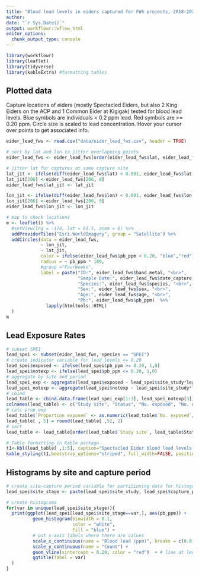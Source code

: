 ```yaml
---
title: "Blood lead levels in eiders captured for FWS projects, 2018-2022"
author: 
date: "`r Sys.Date()`"
output: workflowr::wflow_html
editor_options:
  chunk_output_type: console
---
```


```r
library(workflowr)
library(leaflet)
library(tidyverse)
library(kableExtra) #formatting tables

```

## Plotted data
Capture locations of eiders (mostly Spectacled Eiders, but also 2 King Eiders on the ACP and 1 Common Eider at Kigigak) tested for blood lead levels. Blue symbols are individuals < 0.2 ppm lead. Red symbols are >= 0.20 ppm. Circle size is scaled to lead concentration. Hover your cursor over points to get associated info. 

```r
eider_lead_fws <- read.csv("data/eider_lead_fws.csv", header = TRUE)

# sort by lat and lon to jitter overlapping points
eider_lead_fws <- eider_lead_fws[order(eider_lead_fws$lat, eider_lead_fws$lon), ]

# jitter lat for captures at same capture site
lat_jit <- ifelse(diff(eider_lead_fws$lat) < 0.001, eider_lead_fws$lat + 0.0015, eider_lead_fws$lat)
lat_jit[206] <-eider_lead_fws[206, 8]
eider_lead_fws$lat_jit <- lat_jit

lon_jit <- ifelse(diff(eider_lead_fws$lon) < 0.001, eider_lead_fws$lon + 0.0015, eider_lead_fws$lon)
lon_jit[206] <-eider_lead_fws[206, 9]
eider_lead_fws$lon_jit <- lon_jit

# map to check locations
m <- leaflet() %>%
  #setView(lng = -170, lat = 63.5, zoom = 6) %>%
  addProviderTiles("Esri.WorldImagery", group = "Satellite") %>%
  addCircles(data = eider_lead_fws,
             ~ lon_jit,
             ~ lat_jit,
             color = ifelse(eider_lead_fws$pb_ppm < 0.20, "blue","red"),
             radius = ~ pb_ppm * 100,
             #group ="FourWeeks",
             label = paste("ID:", eider_lead_fws$band_metal, "<br>",
                           "Sample Date:", eider_lead_fws$date_capture, "<br>",
                           "Species:", eider_lead_fws$species, "<br>",
                           "Sex:", eider_lead_fws$sex, "<br>",
                           "Age:", eider_lead_fws$age, "<br>",
                           "Pb:", eider_lead_fws$pb_ppm)  %>%
               lapply(htmltools::HTML)
  )
m
```

## Lead Exposure Rates

```r
# subset SPEI
lead_spei <- subset(eider_lead_fws, species == "SPEI")
# create indicator variable for lead levels <= 0.20
lead_spei$exposed <- ifelse(lead_spei$pb_ppm >= 0.20, 1,0)
lead_spei$notexp <- ifelse(lead_spei$pb_ppm <= 0.20, 1,0)
# aggregate by site and period
lead_spei_exp <- aggregate(lead_spei$exposed ~ lead_spei$site_study*lead_spei$capture_period, FUN = "sum")
lead_spei_notexp <- aggregate(lead_spei$notexp ~ lead_spei$site_study*lead_spei$capture_period, FUN = "sum")
# cbind 
lead_table <- cbind.data.frame(lead_spei_exp[1:3], lead_spei_notexp[3])
colnames(lead_table) <- c("Study site", "Status", "No. exposed", "No. unexposed")
# calc prop exp
lead_table$`Proportion exposed` <- as.numeric(lead_table$`No. exposed`/(lead_table$`No. exposed`+lead_table$`No. unexposed`))
lead_table[ , 5] = round(lead_table[ ,5], 2)
# sort
lead_table <- lead_table[order(lead_table$`Study site`, lead_table$Status, decreasing = FALSE), ]

# Table formatting in Kable package
t1<-kbl(lead_table[ ,1:5], caption="Spectacled Eider blood lead levels above 0.20 ppm (exposed) and below 0.20 ppm (unexposed) from samples collected on the Yukon-Kuskokwim Delta and Arctic Coastal Plain, Alaska, 2018-2022.")
kable_styling(t1,bootstrap_options="striped", full_width=FALSE, position="center")
```

## Histograms by site and capture period

```r
# create site-capture period variable for partitioning data for histograms
lead_spei$site_stage <- paste(lead_spei$site_study, lead_spei$capture_period, sep = "_")

# create histograms
for(var in unique(lead_spei$site_stage)){
  print(ggplot(lead_spei[lead_spei$site_stage==var,], aes(pb_ppm)) +
          geom_histogram(binwidth = 0.1, 
                         color = "white", 
                         fill = "blue") +
          # put x-axis labels where there are values
          scale_x_continuous(name = "Blood lead (ppm)", breaks = c(0.0, 0.15, 0.1, 0.2, 0.3, 0.4, 0.5, 0.8, 0.9, 1.1, 1.4, 1.5, 2.0, 3.3, 8.9)) +
          scale_y_continuous(name = "Count") +
          geom_vline(xintercept = 0.20, color = "red")  + # line at level interpreted as indicating exposure
          ggtitle(label = var)
  )
}
```

